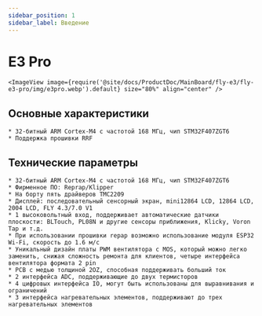 ```yaml
---
sidebar_position: 1
sidebar_label: Введение
---
```




# E3 Pro

    <ImageView image={require('@site/docs/ProductDoc/MainBoard/fly-e3/fly-e3-pro/img/e3pro.webp').default} size="80%" align="center" />

## Основные характеристики

    * 32-битный ARM Cortex-M4 с частотой 168 МГц, чип STM32F407ZGT6
    * Поддержка прошивки RRF



## Технические параметры

    * 32-битный ARM Cortex-M4 с частотой 168 МГц, чип STM32F407ZGT6
    * Фирменное ПО: Reprap/Klipper
    * На борту пять драйверов TMC2209
    * Дисплей: последовательный сенсорный экран, mini12864 LCD, 12864 LCD, 2004 LCD, FLY 4.3/7.0 V1
    * 1 высоковольтный вход, поддерживает автоматические датчики плоскости: BLTouch, PL08N и другие сенсоры приближения, Klicky, Voron Tap и т.д.
    * При использовании прошивки repap возможно использование модуля ESP32 Wi-Fi, скорость до 1.6 м/с
    * Уникальный дизайн платы PWM вентилятора с MOS, который можно легко заменить, снижая сложность ремонта для клиентов, четыре интерфейса вентилятора формата 2 pin
    * PCB с медью толщиной 2OZ, способная поддерживать больший ток
    * 2 интерфейса ADC, поддерживающие до двух термисторов
    * 4 цифровых интерфейса IO, могут быть использованы для выравнивания и ограничений
    * 3 интерфейса нагревательных элементов, поддерживают до трех нагревательных элементов
